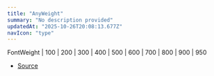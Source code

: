 ```yaml
---
title: "AnyWeight"
summary: "No description provided"
updatedAt: "2025-10-26T20:08:13.677Z"
navIcon: "type"
---
```



FontWeight \| 100 \| 200 \| 300 \| 400 \| 500 \| 600 \| 700 \| 800 \| 900 \| 950

- [Source](https://github.com/NMMTY/LazyCanvas/blob/ba3e53b2fefc78794f94d50b21443818f2774649/packages/lazycanvas/src/types/types.d.ts#L46)